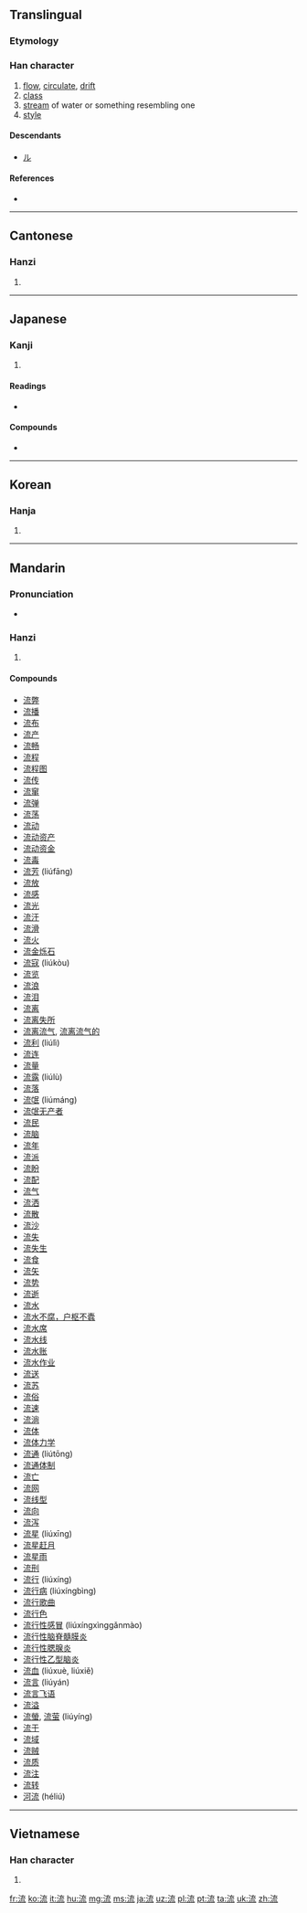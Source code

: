 ==Translingual==
===Etymology===
{{Han compound|水|alt1=氵|㐬|ls=psc|c1=s|c2=p}}

===Han character===
{{Han char|rn=85|rad=水|as=07|sn=9|four=3411<sub>3</sub>|canj=水卜戈山 (EYIU)|ids=⿰[[氵]][[㐬]]}}

# [[flow]], [[circulate]], [[drift]]
# [[class]]
# [[stream]] of water or something resembling one
# [[style]]

====Descendants====
* [[ル]]

====References====
* {{Han ref|kx=0623.040|dkj=17572|dj=1019.070|hdz=31631.120|uh=6D41|ud=27969|bh=AC79|bd=44153}}

----

==Cantonese==

===Hanzi===
{{yue-hanzi|jyut=|y=lau4}}

# {{defn|lang=yue|sort=水07}}

----

==Japanese==

===Kanji===
{{ja-kanji|grade=3|rs=水07}}

# {{defn|lang=ja|sort=水07}}

====Readings====
* {{ja-readings|on=[[りゅう]] (ryū), [[る]] (ru)|kun=[[ながれる]] (nagareru), [[ながす]] (nagasu), [[ながれ]] (nagare)}}

====Compounds====
* {{term|流派||school of thought|tr=[[りゅうは]], [[ryūha]]|lang=ja|sc=Jpan}}

----

==Korean==

===Hanja===
{{ko-hanja|hangeul=[[류]]>[[유]]|eumhun=|rv=ryu>yu|mr=ryu>yu|y=lyu>yu}}

# {{defn|lang=ko|sort=水07}}

----

==Mandarin==

===Pronunciation===
* {{audio|zh-liú.ogg|audio}}

===Hanzi===
{{cmn-hanzi|pin=[[liú]] ([[liu2]])|wg=liu<sup>2</sup>}}

# {{defn|lang=cmn|sort=水07}}

====Compounds====
* [[流弊]]
* [[流播]]
* [[流布]]
* [[流产]]
* [[流畅]]
* [[流程]]
* [[流程图]]
* [[流传]]
* [[流窜]]
* [[流弹]]
* [[流荡]]
* [[流动]]
* [[流动资产]]
* [[流动资金]]
* [[流毒]]
* [[流芳]] (liúfāng)
* [[流放]]
* [[流感]]
* [[流光]]
* [[流汗]]
* [[流滑]]
* [[流火]]
* [[流金烁石]]
* [[流寇]] (liúkòu)
* [[流览]]
* [[流浪]]
* [[流泪]]
* [[流离]]
* [[流离失所]]
* [[流离流气]], [[流离流气的]]
* [[流利]] (liúlì)
* [[流连]]
* [[流量]]
* [[流露]] (liúlù)
* [[流落]]
* [[流氓]] (liúmáng)
* [[流氓无产者]]
* [[流民]]
* [[流脑]]
* [[流年]]
* [[流派]]
* [[流盼]]
* [[流配]]
* [[流气]]
* [[流洒]]
* [[流散]]
* [[流沙]]
* [[流失]]
* [[流失生]]
* [[流食]]
* [[流矢]]
* [[流势]]
* [[流逝]]
* [[流水]]
* [[流水不腐，户枢不蠹]]
* [[流水席]]
* [[流水线]]
* [[流水账]]
* [[流水作业]]
* [[流送]]
* [[流苏]]
* [[流俗]]
* [[流速]]
* [[流淌]]
* [[流体]]
* [[流体力学]]
* [[流通]] (liútōng)
* [[流通体制]]
* [[流亡]]
* [[流网]]
* [[流线型]]
* [[流向]]
* [[流泻]]
* [[流星]] (liúxīng)
* [[流星赶月]]
* [[流星雨]]
* [[流刑]]
* [[流行]] (liúxíng)
* [[流行病]] (liúxíngbìng)
* [[流行歌曲]]
* [[流行色]]
* [[流行性感冒]] (liúxíngxìnggǎnmào)
* [[流行性脑脊髓膜炎]]
* [[流行性腮腺炎]]
* [[流行性乙型脑炎]]
* [[流血]] (liúxuè, liúxiě)
* [[流言]] (liúyán)
* [[流言飞语]]
* [[流溢]]
* [[流螢]], [[流萤]] (liúyíng)
* [[流于]]
* [[流域]]
* [[流贼]]
* [[流质]]
* [[流注]]
* [[流转]]
* [[河流]] (héliú)

----

==Vietnamese==

===Han character===
{{vi-hantu|[[lưu]]|rs=水07}}

# {{defn|lang=vi|sort=水07}}

[[fr:流]]
[[ko:流]]
[[it:流]]
[[hu:流]]
[[mg:流]]
[[ms:流]]
[[ja:流]]
[[uz:流]]
[[pl:流]]
[[pt:流]]
[[ta:流]]
[[uk:流]]
[[zh:流]]